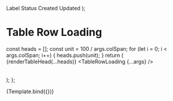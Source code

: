
  <TableHead>
    <TableRow>
      <TableCell style={{ width: `${w1}%` }}>Label</TableCell>
      <TableCell style={{ width: `${w2}%` }}>Status</TableCell>
      <TableCell style={{ width: `${w3}%` }}>Created</TableCell>
      <TableCell style={{ width: `${w4}%` }}>Updated</TableCell>
    </TableRow>
  </TableHead>
);

<Meta title="Components/Table" component={TableRowLoading} />

# Table Row Loading

  const heads = [];
  const unit = 100 / args.colSpan;
  for (let i = 0; i < args.colSpan; i++) {
    heads.push(unit);
  }
  return (
    <Table>
      {renderTableHead(...heads)}
      <TableBody>
        <TableRowLoading {...args} />
      </TableBody>
    </Table>
  );
};

<Canvas>
  <Story
    name="Table Row Loading"
    args={{
      colSpan: 4,
    }}
  >
    {Template.bind({})}
  </Story>
</Canvas>

<ArgsTable story="Table Row Loading" />